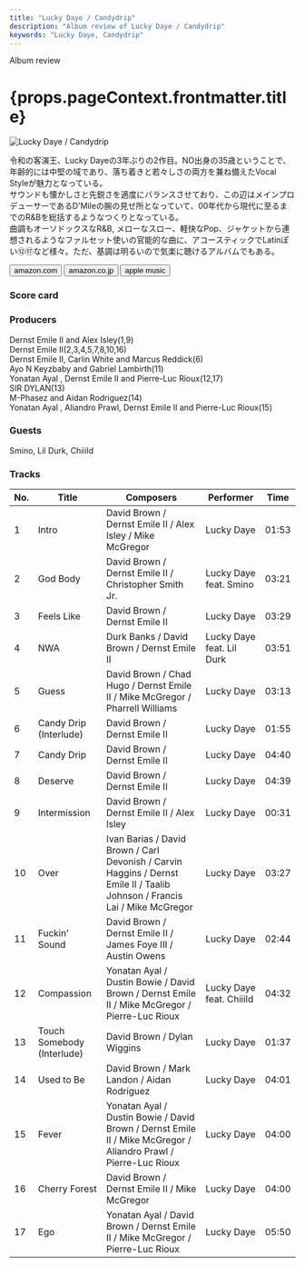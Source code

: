 ```yaml
---
title: "Lucky Daye / Candydrip"
description: "Album review of Lucky Daye / Candydrip"
keywords: "Lucky Daye, Candydrip"
---
```





<p className="largeP">Album review</p>
<h1 className="h1--no--margin">{props.pageContext.frontmatter.title}</h1>

<Row  className="image-card-group">
	<Column colMd={3} colLg={4} noGutterMdLeft="">
       <ImageCard>

![Lucky Daye / Candydrip](../../images/cd/luckydaye1L.jpg)

</ImageCard>
	</Column>
	<Column colMd={4} colLg={8} noGutterMdLeft="">
		<p>
			令和の客演王、Lucky Dayeの3年ぶりの2作目。NO出身の35歳ということで、年齢的には中堅の域であり、落ち着きと若々しさの両方を兼ね備えたVocal Styleが魅力となっている。
			<br/>サウンドも懐かしさと先鋭さを適度にバランスさせており、この辺はメインプロデューサーであるD'Mileの腕の見せ所となっていて、00年代から現代に至るまでのR&Bを総括するようなつくりとなっている。
			<br/>曲調もオーソドックスなR&B, メローなスロー、軽快なPop、ジャケットから連想されるようなファルセット使いの官能的な曲に、アコースティックでLatinぽい⑫⑰など様々。ただ、基調は明るいので気楽に聴けるアルバムでもある。
		</p>
		<div>
		  <Button className="button-right-mergin"  href="https://amzn.to/3Aey5om" renderIcon={ArrowUpRight} size='sm' kind='primary'>
  	    amazon.com
  	  </Button>
  	  <Button className="button-right-mergin"  href="https://amzn.to/3Qfibjl" renderIcon={ArrowUpRight} size='sm' kind='secondary'>
  	    amazon.co.jp
  	  </Button>
			<Button className="button-right-mergin"  href="https://apple.co/3QE7Eh5" renderIcon={ArrowUpRight} size='sm' kind='tertiary'>
  	   	apple music
  	  </Button>
			<AdvJS2/>
		</div>
	</Column>
</Row>
<Row >
	<Column colMd={4} colLg={4} noGutterMdLeft="">
		<div>
		  <h3>Score card</h3>
			<SliderJS1 value="5" />
		  <SliderJS2 value="2" />
			<SliderJS3 value="1" />
		  <SliderJS4 value="9" />
		</div>
	</Column>
	<Column colMd={8} colLg={8} noGutterMdLeft="">
		<div>
			<h3>Producers</h3>
			<p>
				Dernst Emile II and Alex Isley(1,9)
				<br/>Dernst Emile II(2,3,4,5,7,8,10,16)
				<br/>Dernst Emile II, Carlin White and Marcus Reddick(6)
				<br/>Ayo N Keyzbaby and Gabriel Lambirth(11)
				<br/>Yonatan Ayal , Dernst Emile II and Pierre-Luc Rioux(12,17)
				<br/>SIR DYLAN(13)
				<br/>M-Phasez and Aidan Rodriguez(14)
				<br/>Yonatan Ayal , Aliandro Prawl, Dernst Emile II and Pierre-Luc Rioux(15)
			</p>
			<h3>Guests</h3>
			<p>
				Smino, Lil Durk, Chiiild
			</p>
		</div>
	</Column>
</Row>

<h3>Tracks</h3>

| No. | Title                      | Composers                                                                                                                   | Performer                 | Time  |
| --- | -------------------------- | --------------------------------------------------------------------------------------------------------------------------- | ------------------------- | ----- |
| 1   | Intro                      | David Brown / Dernst Emile II / Alex Isley / Mike McGregor                                                                  | Lucky Daye                | 01:53 |
| 2   | God Body                   | David Brown / Dernst Emile II / Christopher Smith Jr.                                                                       | Lucky Daye feat. Smino    | 03:21 |
| 3   | Feels Like                 | David Brown / Dernst Emile II                                                                                               | Lucky Daye                | 03:29 |
| 4   | NWA                        | Durk Banks / David Brown / Dernst Emile II                                                                                  | Lucky Daye feat. Lil Durk | 03:51 |
| 5   | Guess                      | David Brown / Chad Hugo / Dernst Emile II / Mike McGregor / Pharrell Williams                                               | Lucky Daye                | 03:13 |
| 6   | Candy Drip (Interlude)     | David Brown / Dernst Emile II                                                                                               | Lucky Daye                | 01:55 |
| 7   | Candy Drip                 | David Brown / Dernst Emile II                                                                                               | Lucky Daye                | 04:40 |
| 8   | Deserve                    | David Brown / Dernst Emile II                                                                                               | Lucky Daye                | 04:39 |
| 9   | Intermission               | David Brown / Dernst Emile II / Alex Isley                                                                                  | Lucky Daye                | 00:31 |
| 10  | Over                       | Ivan Barias / David Brown / Carl Devonish / Carvin Haggins / Dernst Emile II / Taalib Johnson / Francis Lai / Mike McGregor | Lucky Daye                | 03:27 |
| 11  | Fuckin' Sound              | David Brown / Dernst Emile II / James Foye III / Austin Owens                                                               | Lucky Daye                | 02:44 |
| 12  | Compassion                 | Yonatan Ayal / Dustin Bowie / David Brown / Dernst Emile II / Mike McGregor / Pierre-Luc Rioux                              | Lucky Daye feat. Chiiild  | 04:32 |
| 13  | Touch Somebody (Interlude) | David Brown / Dylan Wiggins                                                                                                 | Lucky Daye                | 01:37 |
| 14  | Used to Be                 | David Brown / Mark Landon / Aidan Rodriguez                                                                                 | Lucky Daye                | 04:01 |
| 15  | Fever                      | Yonatan Ayal / Dustin Bowie / David Brown / Dernst Emile II / Mike McGregor / Aliandro Prawl / Pierre-Luc Rioux             | Lucky Daye                | 04:00 |
| 16  | Cherry Forest              | David Brown / Dernst Emile II / Mike McGregor                                                                               | Lucky Daye                | 04:00 |
| 17  | Ego                        | Yonatan Ayal / David Brown / Dernst Emile II / Mike McGregor / Pierre-Luc Rioux                                             | Lucky Daye                | 05:50 |

<AdvJS3 />
